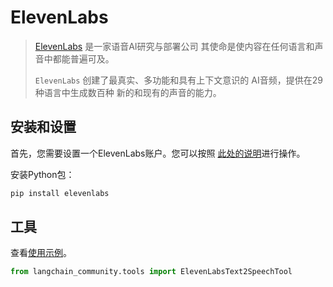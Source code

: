 # ElevenLabs

> [ElevenLabs](https://elevenlabs.io/about) 是一家语音AI研究与部署公司
> 其使命是使内容在任何语言和声音中都能普遍可及。
>
> `ElevenLabs` 创建了最真实、多功能和具有上下文意识的
> AI音频，提供在29种语言中生成数百种
> 新的和现有的声音的能力。

## 安装和设置

首先，您需要设置一个ElevenLabs账户。您可以按照
[此处的说明](https://docs.elevenlabs.io/welcome/introduction)进行操作。

安装Python包：

```bash
pip install elevenlabs
```

## 工具

查看[使用示例](/docs/integrations/tools/eleven_labs_tts)。

```python
from langchain_community.tools import ElevenLabsText2SpeechTool
```
